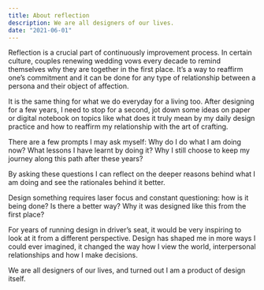 ```yaml
---
title: About reflection
description: We are all designers of our lives.
date: "2021-06-01"
---
```


Reflection is a crucial part of continuously improvement process. In certain culture, couples renewing wedding vows every decade to remind themselves why they are together in the first place. It’s a way to reaffirm one’s commitment and it can be done for any type of relationship between a persona and their object of affection.

It is the same thing for what we do everyday for a living too. After designing for a few years, I need to stop for a second, jot down some ideas on paper or digital notebook on topics like what does it truly mean by my daily design practice and how to reaffirm my relationship with the art of crafting.

There are a few prompts I may ask myself: Why do I do what I am doing now? What lessons I have learnt by doing it? Why I still choose to keep my journey along this path after these years? 

By asking these questions I can reflect on the deeper reasons behind what I am doing and see the rationales behind it better.

Design something requires laser focus and constant questioning: how is it being done? Is there a better way? Why it was designed like this from the first place?

For years of running design in driver’s seat, it would be very inspiring to look at it from a different perspective. Design has shaped me in more ways I could ever imagined, it changed the way how I view the world, interpersonal relationships and how I make decisions.

We are all designers of our lives, and turned out I am a product of design itself. 